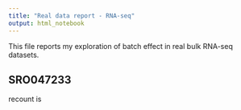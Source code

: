 ```yaml
---
title: "Real data report - RNA-seq"
output: html_notebook
---
```


This file reports my exploration of batch effect in real bulk RNA-seq datasets.

## SRO047233

recount is
